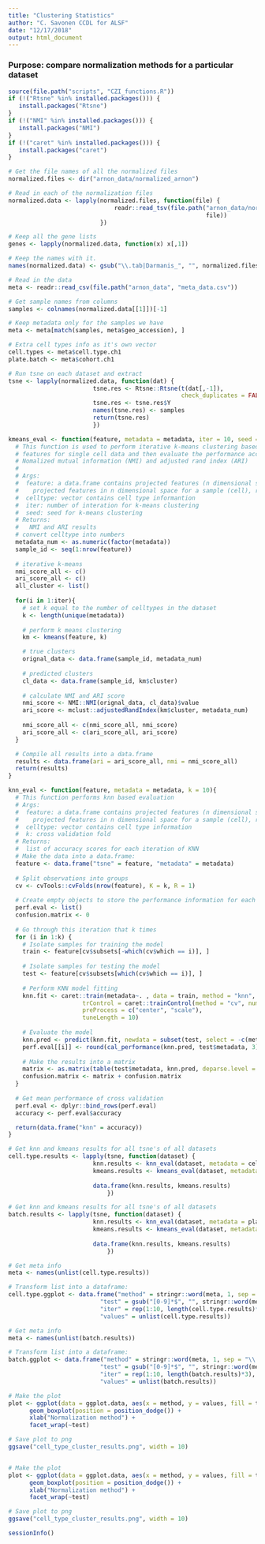 ```yaml
---
title: "Clustering Statistics"
author: "C. Savonen CCDL for ALSF"
date: "12/17/2018"
output: html_document
---
```

### Purpose: compare normalization methods for a particular dataset
```r
source(file.path("scripts", "CZI_functions.R"))
if (!("Rtsne" %in% installed.packages())) {
   install.packages("Rtsne")
}
if (!("NMI" %in% installed.packages())) {
   install.packages("NMI")
}
if (!("caret" %in% installed.packages())) {
   install.packages("caret")
}
```

```r
# Get the file names of all the normalized files
normalized.files <- dir("arnon_data/normalized_arnon")

# Read in each of the normalization files
normalized.data <- lapply(normalized.files, function(file) {
                              readr::read_tsv(file.path("arnon_data/normalized_arnon",
                                                        file))
                          })

# Keep all the gene lists
genes <- lapply(normalized.data, function(x) x[,1])

# Keep the names with it.
names(normalized.data) <- gsub("\\.tab|Darmanis_", "", normalized.files)
```

```r
# Read in the data
meta <- readr::read_csv(file.path("arnon_data", "meta_data.csv"))
```

```r
# Get sample names from columns
samples <- colnames(normalized.data[[1]])[-1]

# Keep metadata only for the samples we have
meta <- meta[match(samples, meta$geo_accession), ]

# Extra cell types info as it's own vector
cell.types <- meta$cell.type.ch1
plate.batch <- meta$cohort.ch1
```

```r
# Run tsne on each dataset and extract
tsne <- lapply(normalized.data, function(dat) {
                        tsne.res <- Rtsne::Rtsne(t(dat[,-1]),
                                                 check_duplicates = FALSE)
                        tsne.res <- tsne.res$Y
                        names(tsne.res) <- samples
                        return(tsne.res)
                        })
```

```r
kmeans_eval <- function(feature, metadata = metadata, iter = 10, seed =1234) {
  # This function is used to perform iterative k-means clustering based on projected 
  # features for single cell data and then evaluate the performance according to 
  # Nomalized mutual information (NMI) and adjusted rand index (ARI)
  #
  # Args:
  #  feature: a data.frame contains projected features (n dimensional space, n = 2, 3 ...), the columns are
  #    projected features in n dimensional space for a sample (cell), rows are samples
  #  celltype: vector contains cell type informantion
  #  iter: number of interation for k-means clustering
  #  seed: seed for k-means clustering
  # Returns:
  #   NMI and ARI results
  # convert celltype into numbers
  metadata_num <- as.numeric(factor(metadata))
  sample_id <- seq(1:nrow(feature))
  
  # iterative k-means
  nmi_score_all <- c()
  ari_score_all <- c()
  all_cluster <- list()
  
  for(i in 1:iter){
    # set k equal to the number of celltypes in the dataset
    k <- length(unique(metadata))
    
    # perform k means clustering
    km <- kmeans(feature, k)

    # true clusters
    orignal_data <- data.frame(sample_id, metadata_num)
    
    # predicted clusters
    cl_data <- data.frame(sample_id, km$cluster)
    
    # calculate NMI and ARI score
    nmi_score <- NMI::NMI(orignal_data, cl_data)$value
    ari_score <- mclust::adjustedRandIndex(km$cluster, metadata_num)
    
    nmi_score_all <- c(nmi_score_all, nmi_score)
    ari_score_all <- c(ari_score_all, ari_score)
  }

  # Compile all results into a data.frame
  results <- data.frame(ari = ari_score_all, nmi = nmi_score_all)
  return(results)
}
```

```r
knn_eval <- function(feature, metadata = metadata, k = 10){
  # This function performs knn based evaluation 
  # Args:
  #  feature: a data.frame contains projected features (n dimensional space, n = 2, 3 ...), the columns are
  #    projected features in n dimensional space for a sample (cell), rows are samples
  #  celltype: vector contains cell type information
  #  k: cross validation fold
  # Returns:
  #  list of accuracy scores for each iteration of KNN
  # Make the data into a data.frame:
  feature <- data.frame("tsne" = feature, "metadata" = metadata)
  
  # Split observations into groups
  cv <- cvTools::cvFolds(nrow(feature), K = k, R = 1)
  
  # Create empty objects to store the performance information for each iteration
  perf.eval <- list()
  confusion.matrix <- 0
  
  # Go through this iteration that k times
  for (i in 1:k) {
    # Isolate samples for training the model
    train <- feature[cv$subsets[-which(cv$which == i)], ]
    
    # Isolate samples for testing the model
    test <- feature[cv$subsets[which(cv$which == i)], ]
    
    # Perform KNN model fitting
    knn.fit <- caret::train(metadata~. , data = train, method = "knn",
                     trControl = caret::trainControl(method = "cv", number = 3),
                     preProcess = c("center", "scale"),
                     tuneLength = 10)
    
    # Evaluate the model
    knn.pred <- predict(knn.fit, newdata = subset(test, select = -c(metadata)))
    perf.eval[[i]] <- round(cal_performance(knn.pred, test$metadata, 3), 2)
    
    # Make the results into a matrix
    matrix <- as.matrix(table(test$metadata, knn.pred, deparse.level = 0))
    confusion.matrix <- matrix + confusion.matrix
  }
  
  # Get mean performance of cross validation
  perf.eval <- dplyr::bind_rows(perf.eval)
  accuracy <- perf.eval$accuracy

  return(data.frame("knn" = accuracy))
}
```

```r
# Get knn and kmeans results for all tsne's of all datasets
cell.type.results <- lapply(tsne, function(dataset) {
                        knn.results <- knn_eval(dataset, metadata = cell.types)
                        kmeans.results <- kmeans_eval(dataset, metadata = cell.types)
                            
                        data.frame(knn.results, kmeans.results)
                            })
```

```r
# Get knn and kmeans results for all tsne's of all datasets
batch.results <- lapply(tsne, function(dataset) {
                        knn.results <- knn_eval(dataset, metadata = plate.batch)
                        kmeans.results <- kmeans_eval(dataset, metadata = plate.batch)
                            
                        data.frame(knn.results, kmeans.results)
                            })
```

```r
# Get meta info 
meta <- names(unlist(cell.type.results))

# Transform list into a dataframe:
cell.type.ggplot <- data.frame("method" = stringr::word(meta, 1, sep = "\\."),
                          "test" = gsub("[0-9]*$", "", stringr::word(meta, 2, sep = "\\.")),
                          "iter" = rep(1:10, length(cell.type.results)*3),
                          "values" = unlist(cell.type.results))

# Get meta info 
meta <- names(unlist(batch.results))

# Transform list into a dataframe:
batch.ggplot <- data.frame("method" = stringr::word(meta, 1, sep = "\\."),
                          "test" = gsub("[0-9]*$", "", stringr::word(meta, 2, sep = "\\.")),
                          "iter" = rep(1:10, length(batch.results)*3),
                          "values" = unlist(batch.results))
```

```r
# Make the plot
plot <- ggplot(data = ggplot.data, aes(x = method, y = values, fill = test)) +
      geom_boxplot(position = position_dodge()) + 
      xlab("Normalization method") +
      facet_wrap(~test)

# Save plot to png
ggsave("cell_type_cluster_results.png", width = 10) 


# Make the plot
plot <- ggplot(data = ggplot.data, aes(x = method, y = values, fill = test)) +
      geom_boxplot(position = position_dodge()) + 
      xlab("Normalization method") +
      facet_wrap(~test)

# Save plot to png
ggsave("cell_type_cluster_results.png", width = 10)  
```

```r
sessionInfo()
```
